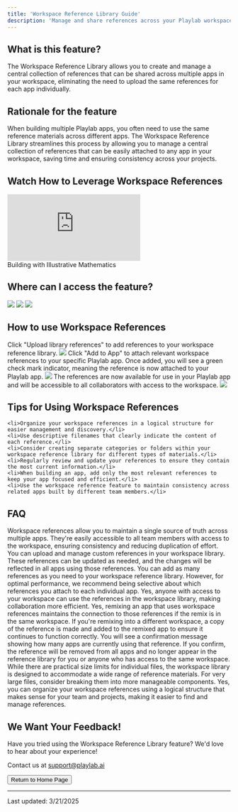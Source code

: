 ```yaml
---
title: 'Workspace Reference Library Guide'
description: 'Manage and share references across your Playlab workspace'
---
```


## <Icon icon="bell-on" size="24" className="inline-block align-text-bottom" /> What is this feature?

The Workspace Reference Library allows you to create and manage a central collection of references that can be shared across multiple apps in your workspace, eliminating the need to upload the same references for each app individually.

## <Icon icon="lightbulb" size="24" className="inline-block align-text-bottom" /> Rationale for the feature

When building multiple Playlab apps, you often need to use the same reference materials across different apps. The Workspace Reference Library streamlines this process by allowing you to manage a central collection of references that can be easily attached to any app in your workspace, saving time and ensuring consistency across your projects.

## <Icon icon="video" size="24" className="inline-block align-text-bottom" /> Watch How to Leverage Workspace References
  <iframe 
    src="https://www.loom.com/embed/78bee921b49e4e77987a1007b1db78ca?sid=a565b5c0-d4e4-4aeb-9489-199db405e31c" 
    frameborder="0" 
    webkitallowfullscreen 
    mozallowfullscreen 
    allowfullscreen 
    style={{ width: "100%", height: "400px" }}
  ></iframe>
  <figcaption>Building with Illustrative Mathematics</figcaption>

## <Icon icon="thought-bubble" size="24" className="inline-block align-text-bottom" /> Where can I access the feature?

<Frame>
  <img src="/images/workspacereferences.gif" />
</Frame>

<Steps>
  <Step title="Log into your Playlab account and open your Playlab Builder">
  </Step>
  <Step title="Click the References icon on the right sidebar">
    <Frame>
      <img src="/images/reference icon.png" />
    </Frame>
  </Step>
  <Step title="Click and select 'Browse libraries' to access your workspace reference library">
    <Frame>
      <img src="/images/browselibraries.png" />
    </Frame>
  </Step>
</Steps>

## <Icon icon="eye" size="24" className="inline-block align-text-bottom" /> How to use Workspace References

<Steps>
  <Step title="Upload references to your workspace library">
    Click "Upload library references" to add references to your workspace reference library.
        <Frame>
      <img src="/images/add to app.png" />
    </Frame>
  </Step>
  <Step title="Add references to your app">
    Click "Add to App" to attach relevant workspace references to your specific Playlab app.
  </Step>
  <Step title="Verify references are attached">
    Once added, you will see a green check mark indicator, meaning the reference is now attached to your Playlab app.
                <Frame>
      <img src="/images/add to app 2.png" />
    </Frame>
  </Step>
  <Step title="Continue building your app">
    The references are now available for use in your Playlab app and will be accessible to all collaborators with access to the workspace.
                <Frame>
      <img src="/images/add to app 3.png" />
    </Frame>
  </Step>
</Steps>

## <Icon icon="lightbulb" size="24" className="inline-block align-text-bottom" /> Tips for Using Workspace References

    <li>Organize your workspace references in a logical structure for easier management and discovery.</li>
    <li>Use descriptive filenames that clearly indicate the content of each reference.</li>
    <li>Consider creating separate categories or folders within your workspace reference library for different types of materials.</li>
    <li>Regularly review and update your references to ensure they contain the most current information.</li>
    <li>When building an app, add only the most relevant references to keep your app focused and efficient.</li>
    <li>Use the workspace reference feature to maintain consistency across related apps built by different team members.</li>
 

## <Icon icon="circle-question" size="24" className="inline-block align-text-bottom" /> FAQ

<Accordion title="What is the benefit of attaching references from the Workspace Reference Library?">
  Workspace references allow you to maintain a single source of truth across multiple apps. They're easily accessible to all team members with access to the workspace, ensuring consistency and reducing duplication of effort.
</Accordion>

<Accordion title="Can I download and edit the references in my workspace library?">
  You can upload and manage custom references in your workspace library. These references can be updated as needed, and the changes will be reflected in all apps using those references.
</Accordion>

<Accordion title="How many references can you add to your workspace library?">
  You can add as many references as you need to your workspace reference library. However, for optimal performance, we recommend being selective about which references you attach to each individual app.
</Accordion>

<Accordion title="Can multiple team members access the same workspace references?">
  Yes, anyone with access to your workspace can use the references in the workspace library, making collaboration more efficient.
</Accordion>

<Accordion title="When somebody remixes an app that uses workspace references, does it automatically include the references?">
  Yes, remixing an app that uses workspace references maintains the connection to those references if the remix is in the same workspace.
</Accordion>

<Accordion title="What happens when somebody remixes an app into a different workspace?">
  If you're remixing into a different workspace, a copy of the reference is made and added to the remixed app to ensure it continues to function correctly.
</Accordion>

<Accordion title="What happens when I delete a reference from my workspace reference library?">
  You will see a confirmation message showing how many apps are currently using that reference. If you confirm, the reference will be removed from all apps and no longer appear in the reference library for you or anyone who has access to the same workspace.
</Accordion>

<Accordion title="Are there size limits for references in the workspace library?">
  While there are practical size limits for individual files, the workspace library is designed to accommodate a wide range of reference materials. For very large files, consider breaking them into more manageable components.
</Accordion>

<Accordion title="Can I organize references into categories in my workspace library?">
  Yes, you can organize your workspace references using a logical structure that makes sense for your team and projects, making it easier to find and manage references.
</Accordion>

## <Icon icon="comment-dots" size="24" className="inline-block align-text-bottom" /> We Want Your Feedback!

<Info>
  Have you tried using the Workspace Reference Library feature? We'd love to hear about your experience!

  Contact us at [support@playlab.ai](mailto:support@playlab.ai)
</Info>

<div className="mt-8">
  <Button href="../index.md">Return to Home Page</Button>
</div>

---
Last updated: 3/21/2025